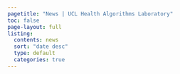 ```yaml
---
pagetitle: "News | UCL Health Algorithms Laboratory"
toc: false
page-layout: full
listing:
  contents: news
  sort: "date desc"
  type: default
  categories: true
---
```


